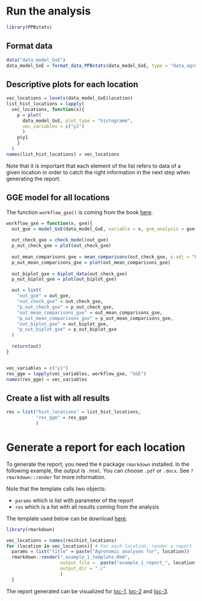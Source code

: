 # Run the analysis

```r
library(PPBstats)
```


## Format data

```r
data("data_model_GxE")
data_model_GxE = format_data_PPBstats(data_model_GxE, type = "data_agro")
```


## Descriptive plots for each location

```r
vec_locations = levels(data_model_GxE$location)
list_hist_locations = lapply(
  vec_locations, function(x){
    p = plot(
      data_model_GxE, plot_type = "histogramm",
      vec_variables = c("y1")
      )
    p$y1
    }
  )
names(list_hist_locations) = vec_locations
```

Note that it is important that each element of the list refers to data of a given location in order to catch the right information in the next step when generating the report.

## GGE model for all locations

The function `workflow_gxe()` is coming from the book [here](https://priviere.github.io/PPBstats_book/family-2.html#ammi).

```r
workflow_gxe = function(x, gxe){
  out_gxe = model_GxE(data_model_GxE, variable = x, gxe_analysis = gxe)
  
  out_check_gxe = check_model(out_gxe)
  p_out_check_gxe = plot(out_check_gxe)
  
  out_mean_comparisons_gxe = mean_comparisons(out_check_gxe, p.adj = "bonferroni")
  p_out_mean_comparisons_gxe = plot(out_mean_comparisons_gxe)
  
  out_biplot_gxe = biplot_data(out_check_gxe)
  p_out_biplot_gxe = plot(out_biplot_gxe)

  out = list(
    "out_gxe" = out_gxe,
    "out_check_gxe" = out_check_gxe,
    "p_out_check_gxe" = p_out_check_gxe,
    "out_mean_comparisons_gxe" = out_mean_comparisons_gxe,
    "p_out_mean_comparisons_gxe" = p_out_mean_comparisons_gxe,
    "out_biplot_gxe" = out_biplot_gxe,
    "p_out_biplot_gxe" = p_out_biplot_gxe
  )
  
  return(out)
}


vec_variables = c("y1")
res_gge = lapply(vec_variables, workflow_gxe, "GGE")
names(res_gge) = vec_variables
```

## Create a list with all results

```r
res = list("hist_locations" = list_hist_locations, 
           "res_gge" = res_gge
           )
```

# Generate a report for each location

To generate the report, you need the `R` package `rmarkdown` installed.
In the following example, the output is `.html`. 
You can choose `.pdf` or `.docx`.
See `?rmarkdown::render` for more information.

Note that the template calls two objects:

- `params` which is list with parameter of the report
- `res` which is a list with all results coming from the analysis

The template used below can be download [here](https://github.com/priviere/PPBstats/blob/master/inst/return_report_web_site/_example_1_template.Rmd).


```r
library(rmarkdown)

vec_locations = names(res$hist_locations)
for (location in vec_locations){ # For each location, render a report
  params = list("title" = paste("Agronomic analyses for", location))
  rmarkdown::render("_example_1_template.Rmd", 
                    output_file =  paste("example_1_report_", location, ".html", sep = ""), 
                    output_dir = "./"
                    )
  }

```

The report generated can be visualized for 
[loc-1](example_1_report_loc-1.html), 
[loc-2](example_1_report_loc-2.html) and 
[loc-3](example_1_report_loc-3.html).




